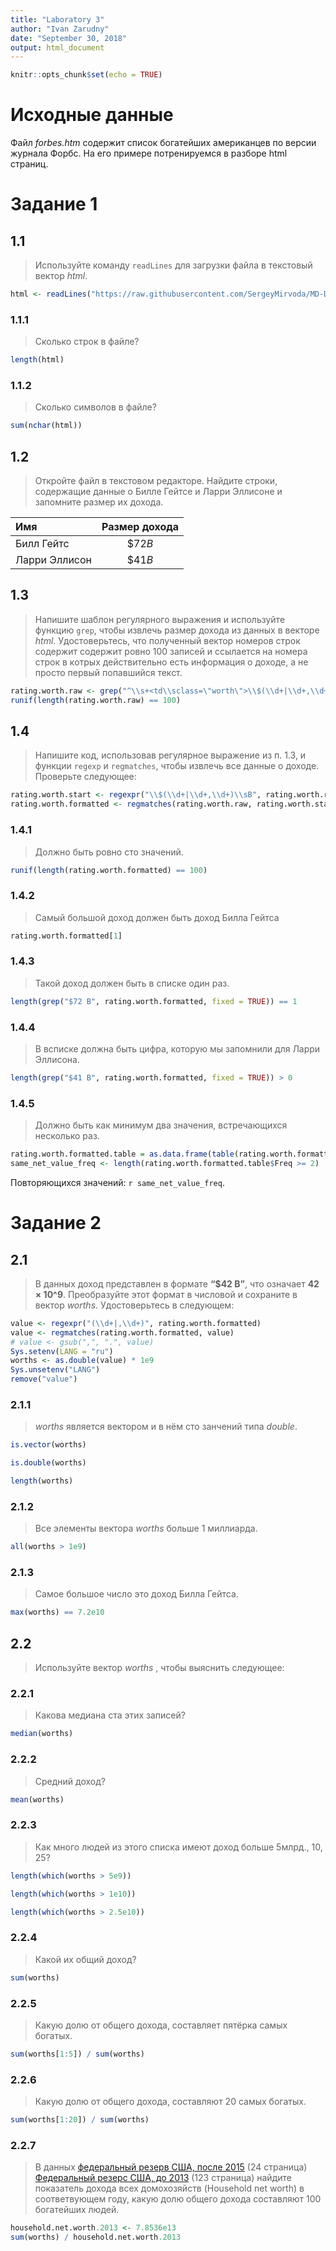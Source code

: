 ```yaml
---
title: "Laboratory 3"
author: "Ivan Zarudny"
date: "September 30, 2018"
output: html_document
---
```


```r
knitr::opts_chunk$set(echo = TRUE)
```

# Исходные данные
Файл _forbes.htm_ содержит список богатейших американцев по версии журнала Форбс.
На его примере потренируемся в разборе html страниц.

# Задание 1
## 1.1
>Используйте команду ``readLines`` для загрузки файла в текстовый вектор _html_.

```r
html <- readLines("https://raw.githubusercontent.com/SergeyMirvoda/MD-DA-2018/master/data/forbes.htm")
```

### 1.1.1
>Сколько строк в файле?

```r
length(html)
```

### 1.1.2
>Сколько символов в файле?

```r
sum(nchar(html))
```

## 1.2
>Откройте файл в текстовом редакторе. Найдите строки, содержащие данные о Билле Гейтсе и Ларри Эллисоне и запомните размер их дохода.

Имя|Размер дохода
:--|:-:
Билл Гейтс|$\$72 B$
Ларри Эллисон|$\$41 B$

## 1.3
>Напишите шаблон регулярного выражения и используйте функцию ``grep``, чтобы извлечь размер дохода из данных в векторе _html_. Удостоверьтесь, что полученный вектор номеров строк содержит содержит ровно 100 записей и ссылается на номера строк в котрых действительно есть информация о доходе, а не просто первый попавшийся текст.

```r
rating.worth.raw <- grep("^\\s+<td\\sclass=\"worth\">\\$(\\d+|\\d+,\\d+)\\sB</td>$", html, value = TRUE)
runif(length(rating.worth.raw) == 100)
```

## 1.4
>Напишите код, использовав регулярное выражение из п. 1.3, и функции ``regexp`` и ``regmatches``, чтобы извлечь все данные о доходе. Проверьте следующее:

```r
rating.worth.start <- regexpr("\\$(\\d+|\\d+,\\d+)\\sB", rating.worth.raw)
rating.worth.formatted <- regmatches(rating.worth.raw, rating.worth.start)
```

### 1.4.1
>Должно быть ровно сто значений.

```r
runif(length(rating.worth.formatted) == 100)
```

### 1.4.2
>Самый большой доход должен быть доход Билла Гейтса

```r
rating.worth.formatted[1]
```

### 1.4.3
>Такой доход должен быть в списке один раз.

```r
length(grep("$72 B", rating.worth.formatted, fixed = TRUE)) == 1
```

### 1.4.4
>В всписке должна быть цифра, которую мы запомнили для Ларри Эллисона.

```r
length(grep("$41 B", rating.worth.formatted, fixed = TRUE)) > 0
```

### 1.4.5
>Должно быть как минимум два значения, встречающихся несколько раз.

```r
rating.worth.formatted.table = as.data.frame(table(rating.worth.formatted))
same_net_value_freq <- length(rating.worth.formatted.table$Freq >= 2)
```

Повторяющихся значений: `r same_net_value_freq`.

# Задание 2
## 2.1
>В данных доход представлен в формате **"$42 B"**, что означает **42 × 10^9**. Преобразуйте этот формат в числовой и сохраните в вектор _worths_. Удостоверьтесь в следующем:

```r
value <- regexpr("(\\d+|,\\d+)", rating.worth.formatted)
value <- regmatches(rating.worth.formatted, value)
# value <- gsub(",", ".", value)
Sys.setenv(LANG = "ru")
worths <- as.double(value) * 1e9
Sys.unsetenv("LANG")
remove("value")
```

### 2.1.1
>_worths_ является вектором и в нём сто занчений типа _double_.

```r
is.vector(worths)
```

```r
is.double(worths)
```

```r
length(worths)
```

### 2.1.2
>Все элементы вектора _worths_ больше 1 миллиарда.

```r
all(worths > 1e9)
```

### 2.1.3
>Самое большое число это доход Билла Гейтса.

```r
max(worths) == 7.2e10
```

## 2.2
>Используйте вектор _worths_ , чтобы выяснить следующее:

### 2.2.1
>Какова медиана ста этих записей?

```r
median(worths)
```

### 2.2.2
>Средний доход?

```r
mean(worths)
```

### 2.2.3
>Как много людей из этого списка имеют доход больше 5млрд., 10, 25? 

```r
length(which(worths > 5e9))
```

```r
length(which(worths > 1e10))
```

```r
length(which(worths > 2.5e10))
```

### 2.2.4
>Какой их общий доход?

```r
sum(worths)
```

### 2.2.5
>Какую долю от общего дохода, составляет пятёрка самых богатых.

```r
sum(worths[1:5]) / sum(worths)
```

### 2.2.6
>Какую долю от общего дохода, составляют 20 самых богатых.

```r
sum(worths[1:20]) / sum(worths)
```

### 2.2.7
>В данных [федеральный резерв США, после 2015](https://www.federalreserve.gov/releases/z1/20180920/z1.pdf) (24 страница) [Федеральный резерс США, до 2013](https://www.zerohedge.com/sites/default/files/images/user5/imageroot/2013/09/Flow%20of%20Funds%20Z1%20Q1%202013.pdf) (123 страница) найдите показатель дохода всех домохозяйств (Household net worth) в соответвующем году, какую долю общего дохода составляют 100 богатейших людей. 

```r
household.net.worth.2013 <- 7.8536e13
sum(worths) / household.net.worth.2013
```
